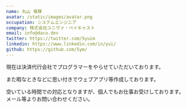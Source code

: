 ```yaml
---
name: 丸山 竜輝
avatar: /static/images/avatar.png
occupation: システムエンジニア
company: 株式会社ユニヴァ・ペイキャスト
email: info@daco.dev
twitter: https://twitter.com/5yuim
linkedin: https://www.linkedin.com/in/yui/
github: https://github.com/5ym/
---
```


現在は決済代行会社でプログラマーをやらせていただいております。

また暇なときなどに思い付きでウェブアプリ等作成しております。

空いている時間での対応となりますが、個人でもお仕事お受けしております。  
メール等よりお問い合わせください。